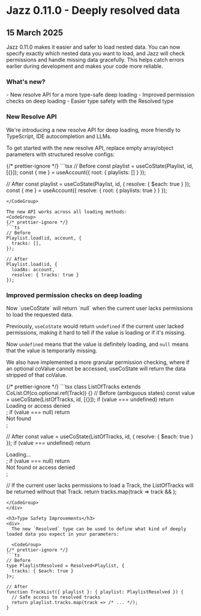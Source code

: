 

# Jazz 0.11.0 - Deeply resolved data

<h2 className="not-prose text-sm text-stone-600 dark:text-stone-400 mb-5 pb-2 border-b">
  15 March 2025
</h2>

<div>
  Jazz 0.11.0 makes it easier and safer to load nested data. You can now specify exactly which nested data you want to load, and Jazz will check permissions and handle missing data gracefully. This helps catch errors earlier during development and makes your code more reliable.

  <h3>What's new?</h3>
  - New resolve API for a more type-safe deep loading
  - Improved permission checks on deep loading
  - Easier type safety with the Resolved type
</div>

<h3>New Resolve API</h3>
<div>
  We're introducing a new resolve API for deep loading, more friendly to TypeScript, IDE autocompletion and LLMs.
  
  To get started with the new resolve API, replace empty array/object parameters with structured resolve configs:

<CodeGroup>
{/* prettier-ignore */}
```tsx
// Before
const playlist = useCoState(Playlist, id, [{}]);
const { me } = useAccount({ root: { playlists: [] } });

// After
const playlist = useCoState(Playlist, id, { 
  resolve: { $each: true } 
});
const { me } = useAccount({ 
  resolve: { root: { playlists: true } } 
});
```
</CodeGroup>

The new API works across all loading methods:
<CodeGroup>
{/* prettier-ignore */}
```ts
// Before
Playlist.load(id, account, {
  tracks: [],
});

// After
Playlist.load(id, { 
  loadAs: account,
  resolve: { tracks: true } 
});
```
</CodeGroup>
</div>

<h3>Improved permission checks on deep loading</h3>
<div>
  Now `useCoState` will return `null` when the current user lacks permissions to load the requested data.

  Previously, `useCoState` would return `undefined` if the current user lacked permissions, making it hard to tell if the value is loading or if it's missing.

  Now `undefined` means that the value is definitely loading, and `null` means that the value is temporarily missing.

  We also have implemented a more granular permission checking, where if an optional coValue cannot be accessed, useCoState will return the data stripped of that coValue.

<CodeGroup>
{/* prettier-ignore */}
```tsx
class ListOfTracks extends CoList.Of(co.optional.ref(Track)) {}
// Before (ambiguous states)
const value = useCoState(ListOfTracks, id, [{}]);
if (value === undefined) return <div>Loading or access denied</div>;
if (value === null) return <div>Not found</div>;

// After
const value = useCoState(ListOfTracks, id, { resolve: { $each: true } });
if (value === undefined) return <div>Loading...</div>;
if (value === null) return <div>Not found or access denied</div>;

// If the current user lacks permissions to load a Track, the ListOfTracks will be returned without that Track.
return tracks.map(track => track && <MusicTrack track={track} />);
```
</CodeGroup>
</div>

<h3>Type Safety Improvements</h3>
<div>
  The new `Resolved` type can be used to define what kind of deeply loaded data you expect in your parameters:

  <CodeGroup>
{/* prettier-ignore */}
```ts
// Before
type PlaylistResolved = Resolved<Playlist, {
  tracks: { $each: true }
}>;

// After
function TrackList({ playlist }: { playlist: PlaylistResolved }) {
  // Safe access to resolved tracks
  return playlist.tracks.map(track => /* ... */);
}
```
</CodeGroup>
</div>

